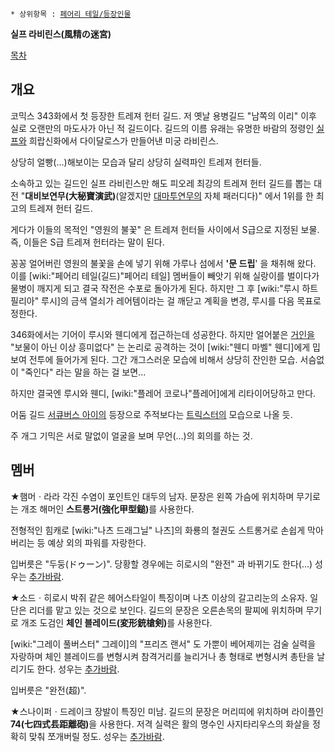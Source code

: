  * 상위항목 : [[페어리 테일/등장인물]]

'''실프 라비린스(風精の迷宮)'''

[[목차]]

== 개요 ==
코믹스 343화에서 첫 등장한  트레져 헌터 길드. 저 옛날 용병길드 "남쪽의 이리" 이후 실로 오랜만의 마도사가 아닌 적 길드이다. 길드의 이름 유래는 유명한 바람의 정령인 [[실프]]와 희랍신화에서 다이달로스가 만들어낸 미궁 라비린스.

상당히 얼빵(...)해보이는  모습과 달리 상당히 실력파인 트레져 헌터들.

소속하고 있는 길드인 실프 라비린스만 해도 피오레 최강의 트레져 헌터 길드를 뽑는 대전 "'''대비보연무(大秘寶演武)'''(알겠지만 [[대마투연무]]의 자체 패러디다)" 에서 1위를 한 최고의 트레져 헌터 길드.

게다가 이들의 목적인 "영원의 불꽃" 은 트레져 헌터들 사이에서 S급으로 지정된 보물. 즉, 이들은 S급 트레져 헌터라는 말이 된다.

꽁꽁 얼어버린 영원의 불꽃을 손에 넣기 위해 가루나 섬에서 ''''문 드립'''' 을 채취해 왔다. 이를 [wiki:"페어리 테일(길드)"페어리 테일] 멤버들이 빼앗기 위해 실랑이를 벌이다가 물병이 깨지게 되고 결국 작전은 수포로 돌아가게 된다. 하지만 그 후 [wiki:"루시 하트필리아" 루시]의 금색 열쇠가 레어템이라는 걸 깨닫고 계획을 변경, 루시를 다음 목표로 정한다.

346화에서는 기어이 루시와 웬디에게 접근하는데 성공한다. 하지만 얼어붙은 [[거인]]을 "보물이 아닌 이상 흥미없다" 는 논리로 공격하는 것이 [wiki:"웬디 마벨" 웬디]에게 밉보여 전투에 들어가게 된다. 그간 개그스러운 모습에 비해서 상당히 잔인한 모습. 서슴없이 "죽인다" 라는 말을 하는 걸 보면...

하지만 결국엔 루시와 웬디, [wiki:"플레어 코로나"플레어]에게 리타이어당하고 만다.

어둠 길드 [[서큐버스 아이]]의 등장으로 주적보다는 [[트릭스터]]의 모습으로 나올 듯. 

주 개그 기믹은  서로 말없이 얼굴을 보며 무언(...)의 회의를 하는 것.

== 멤버 == 
★햄머ㆍ라라
각진 수염이 포인트인 대두의 남자. 문장은 왼쪽 가슴에 위치하며 무기로는 개조 해머인 '''스트롱거(強化甲型鎚)'''를 사용한다.

전형적인 힘캐로 [wiki:"나츠 드래그닐" 나츠]의 화룡의 철권도 스트롱거로 손쉽게 막아버리는 등 예상 외의 파워를 자랑한다.

입버릇은  "두둥(ドゥーン)". 당황할 경우에는 히로시의 "완전" 과 바뀌기도 한다(...) 성우는 [[추가바람]].

★소드ㆍ히로시
박쥐 같은 헤어스타일이 특징이며 나츠 이상의 갈고리눈의 소유자. 일단은 리더를 맡고 있는 것으로 보인다. 길드의 문장은 오른손목의 팔찌에 위치하며 무기로 개조  도검인 '''체인 블레이드(変形銃槍剣)'''를 사용한다.

[wiki:"그레이 풀버스터" 그레이]의 "프리즈 랜서" 도 가뿐이 베어제끼는 검술 실력을 자랑하며 체인 블레이드를 변형시켜 참격거리를 늘리거나 총 형태로 변형시켜 총탄을 날리기도 한다. 성우는 [[추가바람]].

입버릇은 "완전(超)". 

★스나이퍼ㆍ드레이크
장발이 특징인 미남. 길드의 문장은 머리띠에 위치하며 라이플인 '''74(七四式镸距離砲)'''을 사용한다. 저격 실력은 활의 명수인 사지타리우스의 화살을 정확히 맞춰 쪼개버릴 정도. 성우는 [[추가바람]].
